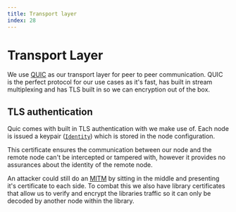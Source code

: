 ```yaml
---
title: Transport layer
index: 28
---
```


# Transport Layer

We use [QUIC](https://en.wikipedia.org/wiki/QUIC) as our transport layer for peer to peer communication. QUIC is the perfect protocol for our use cases as it's fast, has built in stream multiplexing and has TLS built in so we can encryption out of the box.

## TLS authentication

Quic comes with built in TLS authentication with we make use of. Each node is issued a keypair ([`Identity`](https://github.com/spacedriveapp/spacedrive/blob/518d5836f6585a5f597c3ae5a0d27d084adc0a63/crates/p2p/src/identity.rs#L29)) which is stored in the node configuration.

This certificate ensures the communication between our node and the remote node can't be intercepted or tampered with, however it provides no assurances about the identity of the remote node.

An attacker could still do an [MITM](https://en.wikipedia.org/wiki/Man-in-the-middle_attack) by sitting in the middle and presenting it's certificate to each side. To combat this we also have library certificates that allow us to verify and encrypt the libraries traffic so it can only be decoded by another node within the library.

